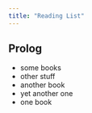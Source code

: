 ```yaml
---
title: "Reading List"
---
```


## Prolog

* some books
* other stuff
* another book
* yet another one
* one book